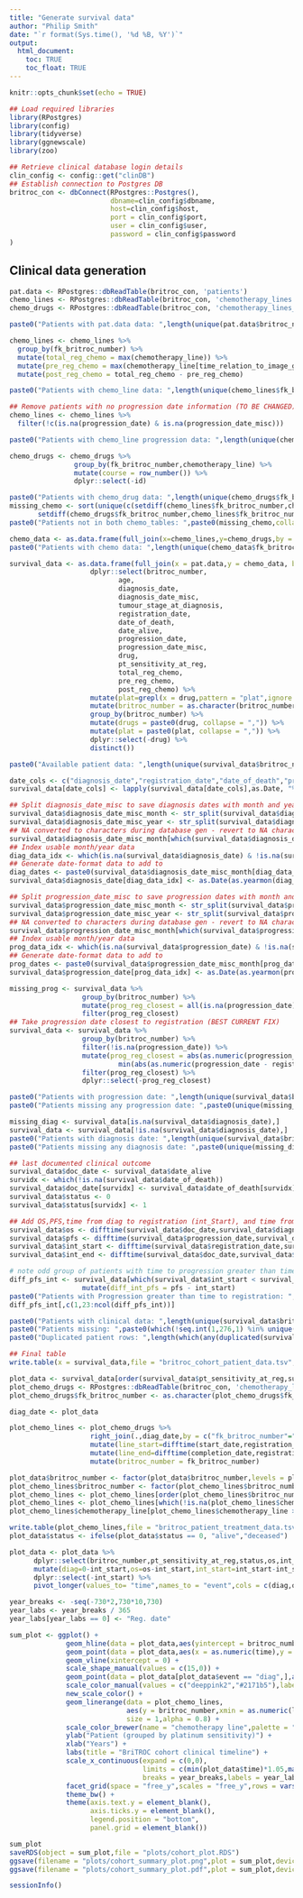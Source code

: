 ```yaml
---
title: "Generate survival data"
author: "Philip Smith"
date: "`r format(Sys.time(), '%d %B, %Y')`"
output: 
  html_document:
    toc: TRUE
    toc_float: TRUE
---
```


```r
knitr::opts_chunk$set(echo = TRUE)
```

```r
## Load required libraries
library(RPostgres)
library(config)
library(tidyverse)
library(ggnewscale)
library(zoo)
```

```r
## Retrieve clinical database login details
clin_config <- config::get("clinDB")
## Establish connection to Postgres DB
britroc_con <- dbConnect(RPostgres::Postgres(),
                         dbname=clin_config$dbname,
                         host=clin_config$host,
                         port = clin_config$port,
                         user = clin_config$user,
                         password = clin_config$password
)
```

## Clinical data generation

```r
pat.data <- RPostgres::dbReadTable(britroc_con, 'patients')
chemo_lines <- RPostgres::dbReadTable(britroc_con, 'chemotherapy_lines')
chemo_drugs <- RPostgres::dbReadTable(britroc_con, 'chemotherapy_lines_drugs')
```

```r
paste0("Patients with pat.data data: ",length(unique(pat.data$britroc_number)))

chemo_lines <- chemo_lines %>%
  group_by(fk_britroc_number) %>%
  mutate(total_reg_chemo = max(chemotherapy_line)) %>%
  mutate(pre_reg_chemo = max(chemotherapy_line[time_relation_to_image_guided_biopsy == "before"])) %>%
  mutate(post_reg_chemo = total_reg_chemo - pre_reg_chemo)

paste0("Patients with chemo_line data: ",length(unique(chemo_lines$fk_britroc_number)))

## Remove patients with no progression date information (TO BE CHANGED)
chemo_lines <- chemo_lines %>%
  filter(!c(is.na(progression_date) & is.na(progression_date_misc)))

paste0("Patients with chemo_line progression data: ",length(unique(chemo_lines$fk_britroc_number)))

chemo_drugs <- chemo_drugs %>%
                group_by(fk_britroc_number,chemotherapy_line) %>%
                mutate(course = row_number()) %>%
                dplyr::select(-id)

paste0("Patients with chemo_drug data: ",length(unique(chemo_drugs$fk_britroc_number)))
missing_chemo <- sort(unique(c(setdiff(chemo_lines$fk_britroc_number,chemo_drugs$fk_britroc_number),
       setdiff(chemo_drugs$fk_britroc_number,chemo_lines$fk_britroc_number))))
paste0("Patients not in both chemo_tables: ",paste0(missing_chemo,collapse = ","))
```

```r
chemo_data <- as.data.frame(full_join(x=chemo_lines,y=chemo_drugs,by = c("fk_britroc_number","chemotherapy_line")))
paste0("Patients with chemo data: ",length(unique(chemo_data$fk_britroc_number)))

survival_data <- as.data.frame(full_join(x = pat.data,y = chemo_data, by = c("britroc_number"="fk_britroc_number")) %>%
                    dplyr::select(britroc_number,
                           age,
                           diagnosis_date,
                           diagnosis_date_misc,
                           tumour_stage_at_diagnosis,
                           registration_date,
                           date_of_death,
                           date_alive,
                           progression_date,
                           progression_date_misc,
                           drug,
                           pt_sensitivity_at_reg,
                           total_reg_chemo,
                           pre_reg_chemo,
                           post_reg_chemo) %>%
                    mutate(plat=grepl(x = drug,pattern = "plat",ignore.case = T)) %>%
                    mutate(britroc_number = as.character(britroc_number)) %>%
                    group_by(britroc_number) %>%
                    mutate(drugs = paste0(drug, collapse = ",")) %>%
                    mutate(plat = paste0(plat, collapse = ",")) %>%
                    dplyr::select(-drug) %>%
                    distinct())

paste0("Available patient data: ",length(unique(survival_data$britroc_number)))
```

```r
date_cols <- c("diagnosis_date","registration_date","date_of_death","progression_date","date_alive")
survival_data[date_cols] <- lapply(survival_data[date_cols],as.Date, "%m/%d/%Y")

## Split diagnosis_date_misc to save diagnosis dates with month and year data but no day
survival_data$diagnosis_date_misc_month <- str_split(survival_data$diagnosis_date_misc,pattern = " ",n = 2,simplify = T)[,1]
survival_data$diagnosis_date_misc_year <- str_split(survival_data$diagnosis_date_misc,pattern = " ",n = 2,simplify = T)[,2]
## NA converted to characters during database gen - revert to NA characters
survival_data$diagnosis_date_misc_month[which(survival_data$diagnosis_date_misc_month == "NA")] <- NA
## Index usable month/year data
diag_data_idx <- which(is.na(survival_data$diagnosis_date) & !is.na(survival_data$diagnosis_date_misc_month) & !is.na(survival_data$diagnosis_date_misc_year))
## Generate date-format data to add to 
diag_dates <- paste0(survival_data$diagnosis_date_misc_month[diag_data_idx],survival_data$diagnosis_date_misc_year[diag_data_idx])
survival_data$diagnosis_date[diag_data_idx] <- as.Date(as.yearmon(diag_dates, format = "%b%Y"))

## Split progression_date_misc to save progression dates with month and year data but no day
survival_data$progression_date_misc_month <- str_split(survival_data$progression_date_misc,pattern = " ",n = 2,simplify = T)[,1]
survival_data$progression_date_misc_year <- str_split(survival_data$progression_date_misc,pattern = " ",n = 2,simplify = T)[,2]
## NA converted to characters during database gen - revert to NA characters
survival_data$progression_date_misc_month[which(survival_data$progression_date_misc_month == "NA")] <- NA
## Index usable month/year data
prog_data_idx <- which(is.na(survival_data$progression_date) & !is.na(survival_data$progression_date_misc_month) & !is.na(survival_data$progression_date_misc_year))
## Generate date-format data to add to 
prog_dates <- paste0(survival_data$progression_date_misc_month[prog_data_idx],survival_data$progression_date_misc_year[prog_data_idx])
survival_data$progression_date[prog_data_idx] <- as.Date(as.yearmon(prog_dates, format = "%b%Y"))
```

```r
missing_prog <- survival_data %>%
                  group_by(britroc_number) %>%
                  mutate(prog_reg_closest = all(is.na(progression_date))) %>%
                  filter(prog_reg_closest)
## Take progression date closest to registration (BEST CURRENT FIX)
survival_data <- survival_data %>%
                  group_by(britroc_number) %>%
                  filter(!is.na(progression_date)) %>%
                  mutate(prog_reg_closest = abs(as.numeric(progression_date - registration_date)) == 
                           min(abs(as.numeric(progression_date - registration_date)),na.rm = T)) %>%
                  filter(prog_reg_closest) %>%
                  dplyr::select(-prog_reg_closest)

paste0("Patients with progression date: ",length(unique(survival_data$britroc_number)))
paste0("Patients missing any progression date: ",paste0(unique(missing_prog$britroc_number),collapse = ", "))
```

```r
missing_diag <- survival_data[is.na(survival_data$diagnosis_date),]
survival_data <- survival_data[!is.na(survival_data$diagnosis_date),]
paste0("Patients with diagnosis date: ",length(unique(survival_data$britroc_number)))
paste0("Patients missing any diagnosis date: ",paste0(unique(missing_diag$britroc_number),collapse = ", "))
```

```r
## last documented clinical outcome 
survival_data$doc_date <- survival_data$date_alive
survidx <- which(!is.na(survival_data$date_of_death))
survival_data$doc_date[survidx] <- survival_data$date_of_death[survidx]
survival_data$status <- 0
survival_data$status[survidx] <- 1

## Add OS,PFS,time from diag to registration (int_Start), and time from diag to end time point (int_end)
survival_data$os <- difftime(survival_data$doc_date,survival_data$diagnosis_date)
survival_data$pfs <- difftime(survival_data$progression_date,survival_data$diagnosis_date)
survival_data$int_start <- difftime(survival_data$registration_date,survival_data$diagnosis_date)
survival_data$int_end <- difftime(survival_data$doc_date,survival_data$diagnosis_date)
```

```r
# note odd group of patients with time to progression greater than time to registration - given that progression is the reason for registration
diff_pfs_int <- survival_data[which(survival_data$int_start < survival_data$pfs),] %>%
                  mutate(diff_int_pfs = pfs - int_start)
paste0("Patients with Progression greater than time to registration: ",length(unique(survival_data$britroc_number[which(survival_data$int_start < survival_data$pfs)])))
diff_pfs_int[,c(1,23:ncol(diff_pfs_int))]
```

```r
paste0("Patients with clinical data: ",length(unique(survival_data$britroc_number)))
paste0("Patients missing: ",paste0(which(!seq.int(1,276,1) %in% unique(survival_data$britroc_number)),collapse = ", "))
paste0("Duplicated patient rows: ",length(which(any(duplicated(survival_data$britroc_number)))))

## Final table
write.table(x = survival_data,file = "britroc_cohort_patient_data.tsv",quote = F,sep = "\t",row.names = F,col.names = T)
```

```r
plot_data <- survival_data[order(survival_data$pt_sensitivity_at_reg,survival_data$os,decreasing = FALSE),]
plot_chemo_drugs <- RPostgres::dbReadTable(britroc_con, 'chemotherapy_lines_drugs')
plot_chemo_drugs$fk_britroc_number <- as.character(plot_chemo_drugs$fk_britroc_number)

diag_date <- plot_data

plot_chemo_lines <- plot_chemo_drugs %>%
                    right_join(.,diag_date,by = c("fk_britroc_number"="britroc_number")) %>%
                    mutate(line_start=difftime(start_date,registration_date,units = "days")) %>%
                    mutate(line_end=difftime(completion_date,registration_date,units = "days")) %>%
                    mutate(britroc_number = fk_britroc_number)

plot_data$britroc_number <- factor(plot_data$britroc_number,levels = plot_data$britroc_number)
plot_chemo_lines$britroc_number <- factor(plot_chemo_lines$britroc_number,levels = plot_data$britroc_number)
plot_chemo_lines <- plot_chemo_lines[order(plot_chemo_lines$britroc_number),]
plot_chemo_lines <- plot_chemo_lines[which(!is.na(plot_chemo_lines$chemotherapy_line)),]
plot_chemo_lines$chemotherapy_line[plot_chemo_lines$chemotherapy_line > 4] <- "5+"

write.table(plot_chemo_lines,file = "britroc_patient_treatment_data.tsv",quote = F,sep = "\t",row.names = F,col.names = T)
plot_data$status <- ifelse(plot_data$status == 0, "alive","deceased")

plot_data <- plot_data %>%
      dplyr::select(britroc_number,pt_sensitivity_at_reg,status,os,int_start) %>%
      mutate(diag=0-int_start,os=os-int_start,int_start=int_start-int_start) %>%
      dplyr::select(-int_start) %>%
      pivot_longer(values_to= "time",names_to = "event",cols = c(diag,os))

year_breaks <- -seq(-730*2,730*10,730)
year_labs <- year_breaks / 365
year_labs[year_labs == 0] <- "Reg. date"

sum_plot <- ggplot() +
              geom_hline(data = plot_data,aes(yintercept = britroc_number),color = "grey95") +
              geom_point(data = plot_data,aes(x = as.numeric(time),y = britroc_number,shape = status,color = event)) +
              geom_vline(xintercept = 0) +
              scale_shape_manual(values = c(15,0)) +
              geom_point(data = plot_data[plot_data$event == "diag",],aes(x = as.numeric(time),y = britroc_number,color = event),shape = 15) +
              scale_color_manual(values = c("deeppink2","#2171b5"),labels = c("diagnosis","last follow up")) +
              new_scale_color() +
              geom_linerange(data = plot_chemo_lines,
                             aes(y = britroc_number,xmin = as.numeric(line_start),xmax = as.numeric(line_end),color = chemotherapy_line),
                             size = 1,alpha = 0.8) +
              scale_color_brewer(name = "chemotherapy line",palette = "Oranges") +
              ylab("Patient (grouped by platinum sensitivity)") +
              xlab("Years") +
              labs(title = "BriTROC cohort clinical timeline") +
              scale_x_continuous(expand = c(0,0),
                                 limits = c(min(plot_data$time)*1.05,max(plot_data$time)*1.05),
                                 breaks = year_breaks,labels = year_labs) +
              facet_grid(space = "free_y",scales = "free_y",rows = vars(pt_sensitivity_at_reg),switch = "y") +
              theme_bw() +
              theme(axis.text.y = element_blank(),
                    axis.ticks.y = element_blank(),
                    legend.position = "bottom",
                    panel.grid = element_blank())

sum_plot
saveRDS(object = sum_plot,file = "plots/cohort_plot.RDS")
ggsave(filename = "plots/cohort_summary_plot.png",plot = sum_plot,device = "png",width = 12,height = 9,dpi = 300,units = "in")
ggsave(filename = "plots/cohort_summary_plot.pdf",plot = sum_plot,device = "pdf",width = 12,height = 9,dpi = 300,units = "in")
```

```r
sessionInfo()
```